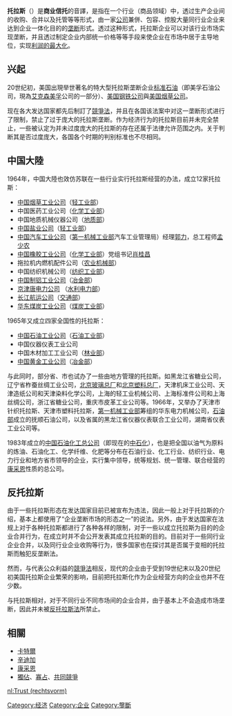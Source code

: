 {{otheruses|信托}}
{{expert|time=2013-06-19T09:29:40+00:00}}
{{unreferenced|time=2013-06-19T09:29:40+00:00}}
'''托拉斯'''（{{Lang-en|'''Trust'''}}）是'''商业信托'''的音譯，是指在一个行业（商品领域）中，透过生产企业间的收购、合并以及托管等等形式，由一家[[公司|公司]]兼併、包容、控股大量同行业企业来达到企业一体化目的的[[垄断|垄断]]形式。透过这种形式，托拉斯企业可以对该行业市场实现垄断，并且透过制定企业内部统一价格等等手段来使企业在市场中居于主导地位，实现[[利润最大化|利润的最大化]]。

==兴起==
20世纪初，美国出現举世著名的特大型托拉斯垄断企业[[标准石油|标准石油]]（即美孚石油公司，現為[[艾克森美孚|艾克森美孚]]公司的一部分）、[[美国钢铁公司|美国钢铁公司]]與[[美国烟草公司|美国烟草公司]]。

现在各大发达国家都先后制訂了[[反托拉斯法|競爭法]]，并且在各国该法案中对这一垄断形式进行了限制，禁止了过于庞大的托拉斯垄断。作为经济行为的托拉斯目前并未完全禁止，一些被认定为并未过度庞大的托拉斯的存在还属于法律允许范围之内。关于判断其是否过度庞大，各国各个时期的判别标准也不尽相同。

==中国大陸==
1964年，中国大陸也效仿苏联在一些行业实行托拉斯经营的办法，成立12家托拉斯：
* [[中国烟草|中国烟草工业公司]]（[[轻工业部|轻工业部]]）
* 中国医药工业公司（[[化学工业部|化学工业部]]）
* 中国地质机械仪器公司（[[地质部|地质部]]）
* [[中国盐业集团|中国盐业公司]]（[[轻工业部|轻工业部]]）
* [[中国汽车工业公司|中国汽车工业公司]]（[[第一机械工业部|第一机械工业部]]汽车工业管理局）经理[[郭力_(1916年)|郭力]]，总工程师[[孟少农|孟少农]]
* [[中国橡胶工业公司|中国橡胶工业公司]]（[[化学工业部|化学工业部]]）党组书记[[肖桂昌|肖桂昌]]
* 拖拉机内燃机配件公司（[[农业机械部|农业机械部]]）
* 中国纺织机械公司（[[纺织工业部|纺织工业部]]）
* [[中国铝业|中国制铝工业公司]]（[[冶金部|冶金部]]）
* [[京津唐电网|京津唐电力公司]] （[[水利电力部|水利电力部]]）
* [[长江航运公司|长江航运公司]]（[[中华人民共和国交通部|交通部]]）
* [[华东煤炭工业公司|华东煤炭工业公司]]（[[煤炭工业部|煤炭工业部]]）
1965年又成立四家全国性的托拉斯：
* [[中国石油天然气股份|中国石油工业公司]]（[[石油工业部|石油工业部]]）
* 中国仪器仪表工业公司
* 中国木材加工工业公司（[[林业部|林业部]]）
* [[中国黄金集团|中国黄金工业公司]]（[[冶金部|冶金部]]）
与此同时，部分省、市也试办了一些由地方管理的托拉斯。如黑龙江省糖业公司，辽宁省柞蚕丝绸工业公司，[[北京玻璃总厂|北京玻璃总厂]]和[[北京塑料总厂|北京塑料总厂]]，天津机床工业公司、天津造纸公司和天津染料化学公司，上海的轻工业机械公司、上海标准件公司和上海丝绸公司，浙江省糖业公司，重庆市皮革工业公司等。1966年，又举办了天津市针织托拉斯、天津市塑料托拉斯，[[第一机械工业部|第一机械工业部]]筹组的华东电力机械公司，[[石油部|石油部]]成立的抚顺石油公司，以及省属的黑龙江省仪器仪表联合工业公司，湖南省仪表工业公司等。

1983年成立的[[中国石油化工总公司|中国石油化工总公司]]（即现在的[[中国石油化工集团公司|中石化]]），也是把全国以油气为原料的炼油、石油化工、化学纤维、化肥等分布在石油行业、化工行业、纺织行业、电力行业和地方省市领导的企业，实行集中领导，统等规划、统一管理、联合经营的[[康采恩|康采恩]]性质的总公司。

==反托拉斯==
由于一些托拉斯形态在发达国家目前已被宣布为违法，因此一般上对于托拉斯的介绍，基本上都使用了“企业垄断市场的形态之一”的说法。另外，由于发达国家在法规上对于各种托拉斯都进行了各种各样的限制，对于一些以成立托拉斯为目的的企业合并行为，在成立时并不会公开发表其成立托拉斯的目的。目前对于一些同行业企业合并，以及同行业企业收购等行为，很多国家也在探讨其是否属于变相的托拉斯而触犯反垄断法。

然而，与代表公众利益的[[反托拉斯法|競爭法]]相反，现代的企业由于受到19世纪末以及20世纪初美国托拉斯企业繁荣的影响，目前把托拉斯化作为企业经营方向的企业也并不在少数。

与托拉斯相对，对于不同行业不同市场间的企业合并，由于基本上不会造成市场垄断，因此并未被[[反托拉斯法|反托拉斯法]]所禁止。

==相關==
*[[卡特爾|卡特爾]]
*[[辛迪加|辛迪加]]
*[[康采恩|康采恩]]
*[[獨佔|獨佔]]、[[寡占|寡占]]、[[共同競爭|共同競爭]]

{{Authority control}}
[[Category:经济|Category:经济]]
[[Category:企业|Category:企业]]

[[nl:Trust_(rechtsvorm)|nl:Trust (rechtsvorm)]]
[[Category:壟斷|Category:壟斷]]